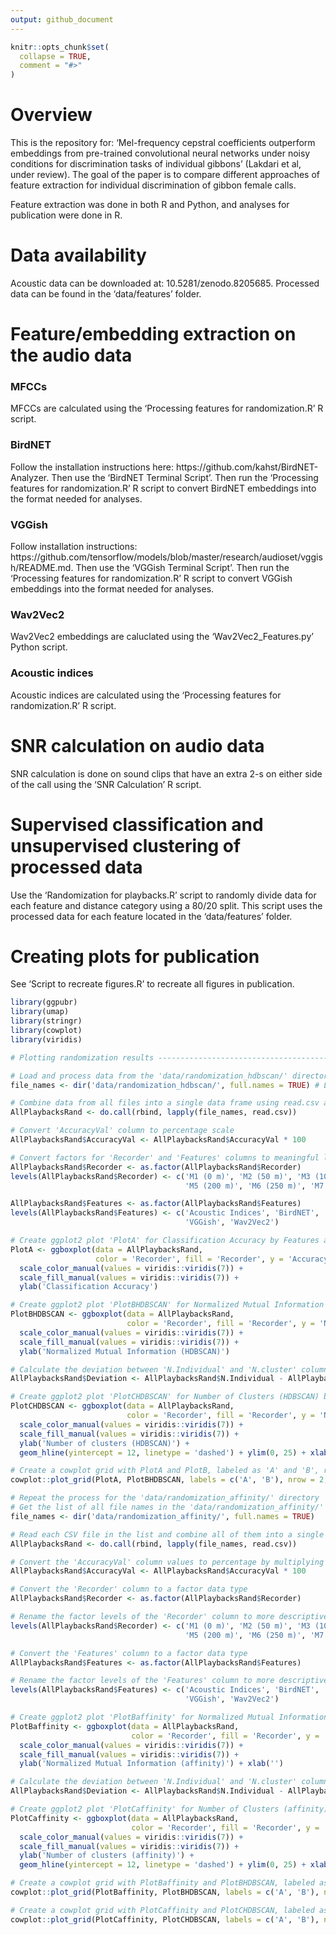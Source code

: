 ```yaml
---
output: github_document
---
```


<!-- README.md is generated from README.Rmd. Please edit that file -->

```r
knitr::opts_chunk$set(
  collapse = TRUE,
  comment = "#>"
)
```

# Overview
This is the repository for: 'Mel-frequency cepstral coefficients outperform embeddings from pre-trained convolutional neural networks under noisy conditions for discrimination tasks of individual gibbons' (Lakdari et al, under review). The goal of the paper is to compare different approaches of feature extraction for individual discrimination of gibbon female calls. 

Feature extraction was done in both R and Python, and analyses for publication were done in R.

# Data availability
Acoustic data can be downloaded at: 10.5281/zenodo.8205685. Processed data can be found in the 'data/features' folder.

# Feature/embedding extraction on the audio data

### MFCCs
MFCCs are calculated using the 'Processing features for randomization.R' R script. 

### BirdNET
Follow the installation instructions here: https://github.com/kahst/BirdNET-Analyzer. Then use the 'BirdNET Terminal Script'. Then run the 'Processing features for randomization.R' R script to convert BirdNET embeddings into the format needed for analyses.

### VGGish
Follow installation instructions: https://github.com/tensorflow/models/blob/master/research/audioset/vggish/README.md. Then use the 'VGGish Terminal Script'. Then run the 'Processing features for randomization.R' R script to convert VGGish embeddings into the format needed for analyses.

### Wav2Vec2
Wav2Vec2 embeddings are caluclated using the 'Wav2Vec2_Features.py' Python script.

### Acoustic indices
Acoustic indices are calculated using the 'Processing features for randomization.R' R script. 

# SNR calculation on audio data
SNR calculation is done on sound clips that have an extra 2-s on either side of the call using the 'SNR Calculation' R script.

# Supervised classification and unsupervised clustering of processed data
Use the 'Randomization for playbacks.R' script to randomly divide data for each feature and distance category using a 80/20 split. This script uses the processed data for each feature located in the 'data/features' folder.

# Creating plots for publication
See 'Script to recreate figures.R' to recreate all figures in publication.

```r
library(ggpubr)
library(umap)
library(stringr)
library(cowplot)
library(viridis)

# Plotting randomization results -------------------------------------------------

# Load and process data from the 'data/randomization_hdbscan/' directory
file_names <- dir('data/randomization_hdbscan/', full.names = TRUE) # List all file names in the directory

# Combine data from all files into a single data frame using read.csv and do.call(rbind, ...)
AllPlaybacksRand <- do.call(rbind, lapply(file_names, read.csv))

# Convert 'AccuracyVal' column to percentage scale
AllPlaybacksRand$AccuracyVal <- AllPlaybacksRand$AccuracyVal * 100

# Convert factors for 'Recorder' and 'Features' columns to meaningful labels
AllPlaybacksRand$Recorder <- as.factor(AllPlaybacksRand$Recorder)
levels(AllPlaybacksRand$Recorder) <- c('M1 (0 m)', 'M2 (50 m)', 'M3 (100 m)', 'M4 (150 m)',
                                       'M5 (200 m)', 'M6 (250 m)', 'M7 (300 m)')

AllPlaybacksRand$Features <- as.factor(AllPlaybacksRand$Features)
levels(AllPlaybacksRand$Features) <- c('Acoustic Indices', 'BirdNET', 'MFCCs',
                                       'VGGish', 'Wav2Vec2')

# Create ggplot2 plot 'PlotA' for Classification Accuracy by Features and Recorder
PlotA <- ggboxplot(data = AllPlaybacksRand,
                   color = 'Recorder', fill = 'Recorder', y = 'AccuracyVal', x = 'Features') +
  scale_color_manual(values = viridis::viridis(7)) +
  scale_fill_manual(values = viridis::viridis(7)) +
  ylab('Classification Accuracy')

# Create ggplot2 plot 'PlotBHDBSCAN' for Normalized Mutual Information (HDBSCAN) by Features and Recorder
PlotBHDBSCAN <- ggboxplot(data = AllPlaybacksRand,
                          color = 'Recorder', fill = 'Recorder', y = 'NMI.val', x = 'Features') +
  scale_color_manual(values = viridis::viridis(7)) +
  scale_fill_manual(values = viridis::viridis(7)) +
  ylab('Normalized Mutual Information (HDBSCAN)')

# Calculate the deviation between 'N.Individual' and 'N.cluster' columns and add it as 'Deviation' column
AllPlaybacksRand$Deviation <- AllPlaybacksRand$N.Individual - AllPlaybacksRand$N.cluster

# Create ggplot2 plot 'PlotCHDBSCAN' for Number of Clusters (HDBSCAN) by Features and Recorder
PlotCHDBSCAN <- ggboxplot(data = AllPlaybacksRand,
                          color = 'Recorder', fill = 'Recorder', y = 'N.cluster', x = 'Features', outlier.shape = NA) +
  scale_color_manual(values = viridis::viridis(7)) +
  scale_fill_manual(values = viridis::viridis(7)) +
  ylab('Number of clusters (HDBSCAN)') +
  geom_hline(yintercept = 12, linetype = 'dashed') + ylim(0, 25) + xlab('')

# Create a cowplot grid with PlotA and PlotB, labeled as 'A' and 'B', respectively, in 2 rows
cowplot::plot_grid(PlotA, PlotBHDBSCAN, labels = c('A', 'B'), nrow = 2, label_x = 0.95)

# Repeat the process for the 'data/randomization_affinity/' directory
# Get the list of all file names in the 'data/randomization_affinity/' directory, with their full paths
file_names <- dir('data/randomization_affinity/', full.names = TRUE)

# Read each CSV file in the list and combine all of them into a single data frame
AllPlaybacksRand <- do.call(rbind, lapply(file_names, read.csv))

# Convert the 'AccuracyVal' column values to percentage by multiplying with 100
AllPlaybacksRand$AccuracyVal <- AllPlaybacksRand$AccuracyVal * 100

# Convert the 'Recorder' column to a factor data type
AllPlaybacksRand$Recorder <- as.factor(AllPlaybacksRand$Recorder)

# Rename the factor levels of the 'Recorder' column to more descriptive labels
levels(AllPlaybacksRand$Recorder) <- c('M1 (0 m)', 'M2 (50 m)', 'M3 (100 m)', 'M4 (150 m)',
                                       'M5 (200 m)', 'M6 (250 m)', 'M7 (300 m)')

# Convert the 'Features' column to a factor data type
AllPlaybacksRand$Features <- as.factor(AllPlaybacksRand$Features)

# Rename the factor levels of the 'Features' column to more descriptive labels
levels(AllPlaybacksRand$Features) <- c('Acoustic Indices', 'BirdNET', 'MFCCs',
                                       'VGGish', 'Wav2Vec2')

# Create ggplot2 plot 'PlotBaffinity' for Normalized Mutual Information (affinity) by Features and Recorder
PlotBaffinity <- ggboxplot(data = AllPlaybacksRand,
                           color = 'Recorder', fill = 'Recorder', y = 'NMI.val', x = 'Features') +
  scale_color_manual(values = viridis::viridis(7)) +
  scale_fill_manual(values = viridis::viridis(7)) +
  ylab('Normalized Mutual Information (affinity)') + xlab('')

# Calculate the deviation between 'N.Individual' and 'N.cluster' columns and add it as 'Deviation' column
AllPlaybacksRand$Deviation <- AllPlaybacksRand$N.Individual - AllPlaybacksRand$N.cluster

# Create ggplot2 plot 'PlotCaffinity' for Number of Clusters (affinity) by Features and Recorder
PlotCaffinity <- ggboxplot(data = AllPlaybacksRand,
                           color = 'Recorder', fill = 'Recorder', y = 'N.cluster', x = 'Features', outlier.shape = NA) +
  scale_color_manual(values = viridis::viridis(7)) +
  scale_fill_manual(values = viridis::viridis(7)) +
  ylab('Number of clusters (affinity)') +
  geom_hline(yintercept = 12, linetype = 'dashed') + ylim(0, 25) + xlab('')

# Create a cowplot grid with PlotBaffinity and PlotBHDBSCAN, labeled as 'A' and 'B', respectively, in 2 rows
cowplot::plot_grid(PlotBaffinity, PlotBHDBSCAN, labels = c('A', 'B'), nrow = 2, label_x = 0.95)

# Create a cowplot grid with PlotCaffinity and PlotCHDBSCAN, labeled as 'A' and 'B', respectively, in 2 rows
cowplot::plot_grid(PlotCaffinity, PlotCHDBSCAN, labels = c('A', 'B'), nrow = 2, label_x = 0.95)
```


